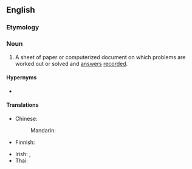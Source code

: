 ==English==

===Etymology===
{{compound|work|sheet|lang=en}}

===Noun===
{{en-noun}}

# A sheet of paper or computerized document on which problems are worked out or solved and [[answer]]s [[record]]ed.

====Hypernyms====
* {{l|en|sheet}}

====Translations====
{{trans-top|sheet on which problems are worked out}}
* Chinese:
*: Mandarin: {{t+|cmn|工作表|tr=gōngzuòbiǎo|sc=Hans}}
* Finnish: {{t|fi|työkirja}}
{{trans-mid}}
* Irish: {{t|ga|bileog oibre|f}}, {{t|ga|bileog shaothair|f}}
* Thai: {{t|th|ตารางทำการ}}
{{trans-bottom}}